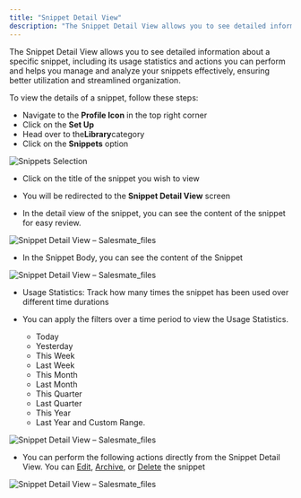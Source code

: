 ```yaml
---
title: "Snippet Detail View"
description: "The Snippet Detail View allows you to see detailed information about a specific snippet, including its usage statistics and actions you can perform an..."
---
```


The Snippet Detail View allows you to see detailed information about a specific snippet, including its usage statistics and actions you can perform and helps you manage and analyze your snippets effectively, ensuring better utilization and streamlined organization.

To view the details of a snippet, follow these steps:


*   Navigate to the **Profile Icon** in the top right corner
*   Click on the **Set Up**
*   Head over to the**Library**category
*   Click on the **Snippets** option

<img src="https://support.salesmate.io/hc/article_attachments/40673756865049" alt="Snippets Selection"/>

*   Click on the title of the snippet you wish to view

*   You will be redirected to the **Snippet Detail View** screen

*   In the detail view of the snippet, you can see the content of the snippet for easy review.

<img src="https://support.salesmate.io/hc/article_attachments/40674925702809" alt="Snippet Detail View – Salesmate_files"/>


*   In the Snippet Body, you can see the content of the Snippet

<img src="https://support.salesmate.io/hc/article_attachments/40674952135705" alt="Snippet Detail View – Salesmate_files"/>


*   Usage Statistics: Track how many times the snippet has been used over different time durations

*   You can apply the filters over a time period to view the Usage Statistics.
    *   Today
    *   Yesterday
    *   This Week
    *   Last Week
    *   This Month
    *   Last Month
    *   This Quarter
    *   Last Quarter
    *   This Year
    *   Last Year and Custom Range.

<img src="https://support.salesmate.io/hc/article_attachments/40534749848089" alt="Snippet Detail View – Salesmate_files"/>


*   You can perform the following actions directly from the Snippet Detail View. You can [Edit](https://support.salesmate.io/hc/en-us/articles/40451899848345), [Archive](https://support.salesmate.io/hc/en-us/articles/40451894683417), or [Delete](https://support.salesmate.io/hc/en-us/articles/40451894683417) the snippet

<img src="https://support.salesmate.io/hc/article_attachments/40534749848857" alt="Snippet Detail View – Salesmate_files"/>
